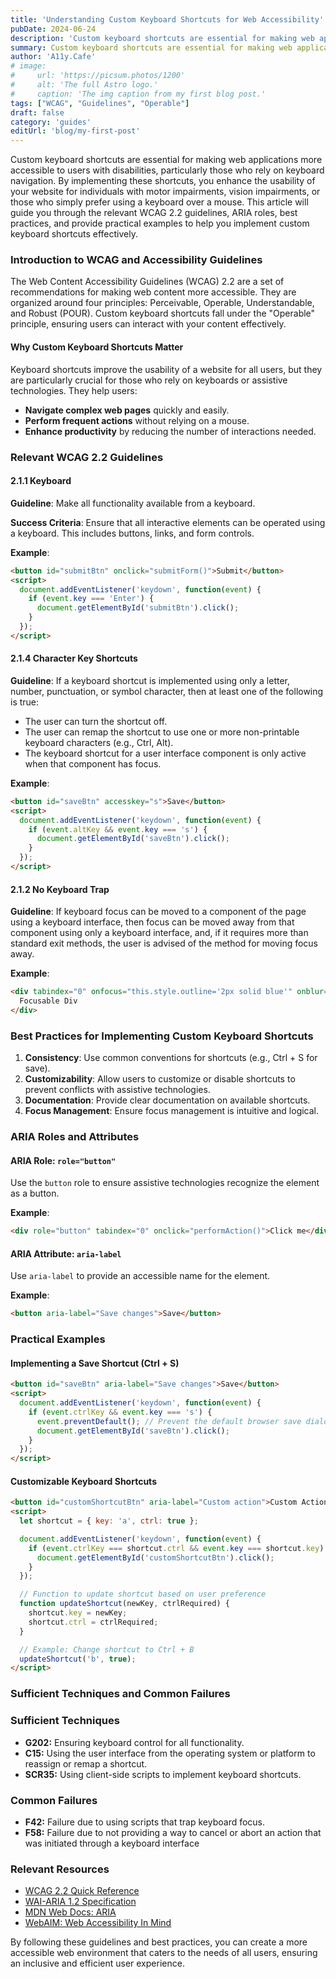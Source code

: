 ```yaml
---
title: 'Understanding Custom Keyboard Shortcuts for Web Accessibility'
pubDate: 2024-06-24
description: 'Custom keyboard shortcuts are essential for making web applications more accessible to users with disabilities'
summary: Custom keyboard shortcuts are essential for making web applications more accessible to users with disabilities, particularly those who rely on keyboard navigation. By implementing these shortcuts, you enhance the usability of your website for individuals with motor impairments, vision impairments, or those who simply prefer using a keyboard over a mouse.
author: 'A11y.Cafe'
# image:
#     url: 'https://picsum.photos/1200'
#     alt: 'The full Astro logo.'
#     caption: 'The img caption from my first blog post.'
tags: ["WCAG", "Guidelines", "Operable"]
draft: false
category: 'guides'
editUrl: 'blog/my-first-post'
---
```


Custom keyboard shortcuts are essential for making web applications more accessible to users with disabilities, particularly those who rely on keyboard navigation. By implementing these shortcuts, you enhance the usability of your website for individuals with motor impairments, vision impairments, or those who simply prefer using a keyboard over a mouse. This article will guide you through the relevant WCAG 2.2 guidelines, ARIA roles, best practices, and provide practical examples to help you implement custom keyboard shortcuts effectively.

### Introduction to WCAG and Accessibility Guidelines

The Web Content Accessibility Guidelines (WCAG) 2.2 are a set of recommendations for making web content more accessible. They are organized around four principles: Perceivable, Operable, Understandable, and Robust (POUR). Custom keyboard shortcuts fall under the "Operable" principle, ensuring users can interact with your content effectively.

#### Why Custom Keyboard Shortcuts Matter

Keyboard shortcuts improve the usability of a website for all users, but they are particularly crucial for those who rely on keyboards or assistive technologies. They help users:

- **Navigate complex web pages** quickly and easily.
- **Perform frequent actions** without relying on a mouse.
- **Enhance productivity** by reducing the number of interactions needed.

### Relevant WCAG 2.2 Guidelines

#### 2.1.1 Keyboard

**Guideline**: Make all functionality available from a keyboard.

**Success Criteria**: Ensure that all interactive elements can be operated using a keyboard. This includes buttons, links, and form controls.

**Example**: 
```html
<button id="submitBtn" onclick="submitForm()">Submit</button>
<script>
  document.addEventListener('keydown', function(event) {
    if (event.key === 'Enter') {
      document.getElementById('submitBtn').click();
    }
  });
</script>
```

#### 2.1.4 Character Key Shortcuts

**Guideline**: If a keyboard shortcut is implemented using only a letter, number, punctuation, or symbol character, then at least one of the following is true: 
- The user can turn the shortcut off.
- The user can remap the shortcut to use one or more non-printable keyboard characters (e.g., Ctrl, Alt).
- The keyboard shortcut for a user interface component is only active when that component has focus.

**Example**:
```html
<button id="saveBtn" accesskey="s">Save</button>
<script>
  document.addEventListener('keydown', function(event) {
    if (event.altKey && event.key === 's') {
      document.getElementById('saveBtn').click();
    }
  });
</script>
```

#### 2.1.2 No Keyboard Trap

**Guideline**: If keyboard focus can be moved to a component of the page using a keyboard interface, then focus can be moved away from that component using only a keyboard interface, and, if it requires more than standard exit methods, the user is advised of the method for moving focus away.

**Example**:
```html
<div tabindex="0" onfocus="this.style.outline='2px solid blue'" onblur="this.style.outline='none'">
  Focusable Div
</div>
```

### Best Practices for Implementing Custom Keyboard Shortcuts

1. **Consistency**: Use common conventions for shortcuts (e.g., Ctrl + S for save).
2. **Customizability**: Allow users to customize or disable shortcuts to prevent conflicts with assistive technologies.
3. **Documentation**: Provide clear documentation on available shortcuts.
4. **Focus Management**: Ensure focus management is intuitive and logical.

### ARIA Roles and Attributes

#### ARIA Role: `role="button"`

Use the `button` role to ensure assistive technologies recognize the element as a button.

**Example**:
```html
<div role="button" tabindex="0" onclick="performAction()">Click me</div>
```

#### ARIA Attribute: `aria-label`

Use `aria-label` to provide an accessible name for the element.

**Example**:
```html
<button aria-label="Save changes">Save</button>
```

### Practical Examples

#### Implementing a Save Shortcut (Ctrl + S)

```html
<button id="saveBtn" aria-label="Save changes">Save</button>
<script>
  document.addEventListener('keydown', function(event) {
    if (event.ctrlKey && event.key === 's') {
      event.preventDefault(); // Prevent the default browser save dialog
      document.getElementById('saveBtn').click();
    }
  });
</script>
```

#### Customizable Keyboard Shortcuts

```html
<button id="customShortcutBtn" aria-label="Custom action">Custom Action</button>
<script>
  let shortcut = { key: 'a', ctrl: true };

  document.addEventListener('keydown', function(event) {
    if (event.ctrlKey === shortcut.ctrl && event.key === shortcut.key) {
      document.getElementById('customShortcutBtn').click();
    }
  });

  // Function to update shortcut based on user preference
  function updateShortcut(newKey, ctrlRequired) {
    shortcut.key = newKey;
    shortcut.ctrl = ctrlRequired;
  }

  // Example: Change shortcut to Ctrl + B
  updateShortcut('b', true);
</script>
```

### Sufficient Techniques and Common Failures

### Sufficient Techniques

- **G202:** Ensuring keyboard control for all functionality.
- **C15:** Using the user interface from the operating system or platform to reassign or remap a shortcut.
- **SCR35:** Using client-side scripts to implement keyboard shortcuts.

### Common Failures

- **F42:** Failure due to using scripts that trap keyboard focus.
- **F58:** Failure due to not providing a way to cancel or abort an action that was initiated through a keyboard interface

### Relevant Resources

- <a href="https://www.w3.org/WAI/WCAG22/quickref/?versions=2.2" target="_blank">WCAG 2.2 Quick Reference</a>
- <a href="https://www.w3.org/TR/wai-aria-1.2/" target="_blank">WAI-ARIA 1.2 Specification</a>
- <a href="https://developer.mozilla.org/en-US/docs/Web/Accessibility/ARIA" target="_blank">MDN Web Docs: ARIA</a>
- <a href="https://webaim.org/" target="_blank">WebAIM: Web Accessibility In Mind</a>

By following these guidelines and best practices, you can create a more accessible web environment that caters to the needs of all users, ensuring an inclusive and efficient user experience.
